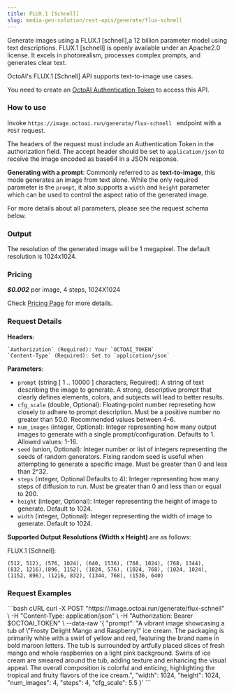 ```yaml
---
title: FLUX.1 [Schnell]
slug: media-gen-solution/rest-apis/generate/flux-schnell
---
```


Generate images using a FLUX.1 [schnell],a 12 billion parameter model using text descriptions. FLUX.1 [schnell] is openly available under an Apache2.0 license.
It excels in photorealism, processes complex prompts, and generates clear text.

OctoAI's FLUX.1 [Schnell] API supports text-to-image use cases. 

You need to create an [OctoAI Authentication Token](getting-started/how-to-create-octoai-access-token) to access this API.

### **How to use**

Invoke `https://image.octoai.run/generate/flux-schnell ` endpoint with a `POST` request.

The headers of the request must include an Authentication Token in the authorization field. The accept header should be set to `application/json` to receive the image encoded as base64 in a JSON response.

**Generating with a prompt**: Commonly referred to as **text-to-image**, this mode generates an image from text alone. While the only required
parameter is the `prompt`, it also supports a `width` and `height` parameter which can be used to control the aspect ratio of the generated image.


<Note>
    For more details about all parameters, please see the request schema below.
</Note>


### **Output**

The resolution of the generated image will be 1 megapixel. The default resolution is 1024x1024.

### **Pricing**

***$0.002*** per image, 4 steps, 1024X1024 

Check [Pricing Page](https://octo.ai/docs/getting-started/pricing-and-billing) for more details.

### **Request Details**

  **Headers**: 

    `Authorization` (Required): Your `OCTOAI_TOKEN`  
    `Content-Type` (Required): Set to `application/json`

  **Parameters**: 

  - `prompt` (string [ 1 .. 10000 ] characters, Required): A string of text describing the image to generate. A strong, descriptive prompt that clearly defines elements, colors, and subjects will lead to better results.
  - `cfg_scale` (double, Optional): Floating-point number represeting how closely to adhere to prompt description. Must be a positive number no greater than 50.0. Recommended values between 4-6. 
  - `num_images` (integer, Optional): Integer representing how many output images to generate with a single prompt/configuration. Defaults to 1. Allowed values: 1-16.
  - `seed` (union, Optional): Integer number or list of integers representing the seeds of random generators. Fixing random seed is useful when attempting to generate a specific image. Must be greater than 0 and less than 2^32.
  - `steps` (integer, Optional Defaults to 4): Integer representing how many steps of diffusion to run. Must be greater than 0 and less than or equal to 200.
  - `height` (integer, Optional): Integer representing the height of image to generate. Default to 1024. 
  - `width` (integer, Optional): Integer representing the width of image to generate. Default to 1024. 

  **Supported Output Resolutions (Width x Height)** are as follows:

  FLUX.1 [Schnell]:
  
  ```
(512, 512), (576, 1024), (640, 1536), (768, 1024), (768, 1344), 
(832, 1216),(896, 1152), (1024, 576), (1024, 768), (1024, 1024), 
(1152, 896), (1216, 832), (1344, 768), (1536, 640)
  ```

### **Request Examples**

<CodeGroup>
```bash cURL
curl -X POST "https://image.octoai.run/generate/flux-schnell" \
    -H "Content-Type: application/json" \
    -H "Authorization: Bearer $OCTOAI_TOKEN" \
    --data-raw '{
        "prompt": "A vibrant image showcasing a tub of \"Frosty Delight Mango and Raspberry\" ice cream. The packaging is primarily white with a swirl of yellow and red, featuring the brand name in bold maroon letters. The tub is surrounded by artfully placed slices of fresh mango and whole raspberries on a light pink background. Swirls of ice cream are smeared around the tub, adding texture and enhancing the visual appeal. The overall composition is colorful and enticing, highlighting the tropical and fruity flavors of the ice cream.",
        "width": 1024,
        "height": 1024,
        "num_images": 4,
        "steps": 4,
        "cfg_scale": 5.5
    }' 
```
</CodeGroup>


